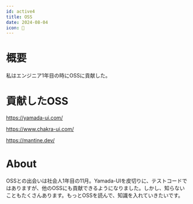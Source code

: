```yaml
---
id: active4
title: OSS
date: 2024-08-04
icon: 🤝
---
```


# 概要

私はエンジニア1年目の時にOSSに貢献した。

# 貢献したOSS

https://yamada-ui.com/

https://www.chakra-ui.com/

https://mantine.dev/

# About

OSSとの出会いは社会人1年目の11月。Yamada-UIを皮切りに、テストコードではありますが、他のOSSにも貢献できるようになりました。しかし、知らないこともたくさんあります。もっとOSSを読んで、知識を入れていきたいです。
